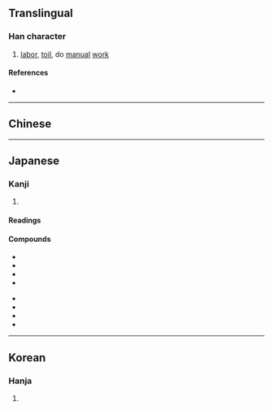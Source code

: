 {{also|劳}}
{{character info/new}}
==Translingual==
{{Han simplified forms|勞|労|劳}}

===Han character===
{{Han char|rn=19|rad=力|as=05|sn=7|four=|canj=FBKS|ids=⿳⺍冖力}}

# [[labor]], [[toil]], do [[manual]] [[work]]

====References====
* {{Han ref|kx=0147.071|dkj=02329|dj=0331.150|hdz=10369.011|uh=52B4|ud=21172}}

----

==Chinese==
{{zh-see|勞|v}}

----

==Japanese==
{{ja-kanji forms|労|勞}}

===Kanji===
{{ja-kanji|grade=4|rs=力05|kyu=勞}}

# {{defn|lang=ja|sort=力05}}

====Readings====
{{ja-readings
|goon=ろう<らう
|kanon=ろう<らう
|kun=いたず-き, いたわ-る, つか-れる, ねぎら-う
}}

====Compounds====
{{top2}}
* {{ja-r|労役|ろうえき}}
* {{ja-r|労働|ろうどう}}
* {{ja-r|労力|ろうりょく}}
* {{ja-r|苦労|くろう}}
{{mid2}}
* {{ja-r|疲労|ひろう}}
* {{ja-r|労務費|ろうむひ}}
* {{ja-r|厚労省|^こうろう-しょう}}
* {{ja-r|厚生労働省|^こうせい-ろうどう-しょう}}
{{bottom}}

----

==Korean==

===Hanja===
{{ko-hanja|hangeul=로|rv=ro|mr=ro}}

# {{defn|lang=ko|sort=力05}}